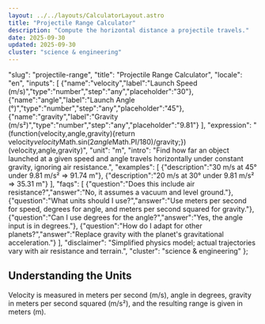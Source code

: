 ```yaml
---
layout: ../../layouts/CalculatorLayout.astro
title: "Projectile Range Calculator"
description: "Compute the horizontal distance a projectile travels."
date: 2025-09-30
updated: 2025-09-30
cluster: "science & engineering"
---
```



  "slug": "projectile-range",
  "title": "Projectile Range Calculator",
  "locale": "en",
  "inputs": [
    {"name":"velocity","label":"Launch Speed (m/s)","type":"number","step":"any","placeholder":"30"},
    {"name":"angle","label":"Launch Angle (°)","type":"number","step":"any","placeholder":"45"},
    {"name":"gravity","label":"Gravity (m/s²)","type":"number","step":"any","placeholder":"9.81"}
  ],
  "expression": "(function(velocity,angle,gravity){return velocity*velocity*Math.sin(2*angle*Math.PI/180)/gravity;})(velocity,angle,gravity)",
  "unit": "m",
  "intro": "Find how far an object launched at a given speed and angle travels horizontally under constant gravity, ignoring air resistance.",
  "examples": [
    {"description":"30 m/s at 45° under 9.81 m/s² ⇒ 91.74 m"},
    {"description":"20 m/s at 30° under 9.81 m/s² ⇒ 35.31 m"}
  ],
  "faqs": [
    {"question":"Does this include air resistance?","answer":"No, it assumes a vacuum and level ground."},
    {"question":"What units should I use?","answer":"Use meters per second for speed, degrees for angle, and meters per second squared for gravity."},
    {"question":"Can I use degrees for the angle?","answer":"Yes, the angle input is in degrees."},
    {"question":"How do I adapt for other planets?","answer":"Replace gravity with the planet's gravitational acceleration."}
  ],
  "disclaimer": "Simplified physics model; actual trajectories vary with air resistance and terrain.",
  "cluster": "science & engineering"
};

<Calculator schema={schema} />

## Understanding the Units

Velocity is measured in meters per second (m/s), angle in degrees, gravity in meters per second squared (m/s²), and the resulting range is given in meters (m).


